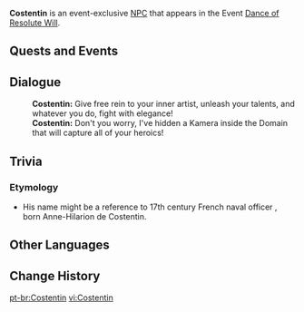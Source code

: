 {{Meta
<!-- Remove this template after adding the missing info -->
|missing_NPC_profile  = yes
}}
{{Character Infobox
|type             = Event NPC
|image            = NPC Costentin.png
|realname         = <!-- Optional, if different from in-game name -->
|deceased         = <!-- Past (for deceased prior to events of the game) or free response -->
|region           = Fontaine
|location         = Fontaine
|affiliation      = 
|title            = 

|ancestry         = <!-- Clan/family -->
|father           = 
|mother           = 
|spouse           = 
|sibling          = 
|child            = 
|relative         = 

|voiceEN          = 
|voiceCN          = 
|voiceJP          = 
|voiceKR          = 
}}
'''Costentin''' is an event-exclusive [[NPC]] that appears in the Event [[Dance of Resolute Will]].
<!--
==Location==
{{subst:#tag:gallery|
NPC Location {{subst:#titleparts:{{subst:PAGENAME}}}}.png{{subst:!}}{{subst:#titleparts:{{subst:PAGENAME}}}}'s location
NPC Location {{subst:#titleparts:{{subst:PAGENAME}}}} Context.png{{subst:!}}Additional context
}}
--><!--
==Profile==
Detailed story/lore information goes here.
''(To be added.)''

===Appearance===
Keep appearance section short and concise. Limit to 2 paragraphs with 3-4 sentences each.
''(To be added.)''
-->
==Quests and Events==
{{Quests and Events}}

==Dialogue==
{{Dialogue Start}}
:'''Costentin:''' Give free rein to your inner artist, unleash your talents, and whatever you do, fight with elegance!
:'''Costentin:''' Don't you worry, I've hidden a Kamera inside the Domain that will capture all of your heroics!
{{Dialogue End}}

==Trivia==
===Etymology===
* His name might be a reference to 17th century French naval officer {{w|Anne Hilarion de Tourville}}, born Anne-Hilarion de Costentin.

==Other Languages==
{{Other Languages
|en      = Costentin
|zhs     = 科斯唐坦
|zhs_rm  = Kēsītángtǎn
|zht     = 科斯唐坦
|zht_rm  = Kēsītángtǎn
|ja      = コスタンティン
|ja_rm   = Kosutantin
|ko      = 코스탕탱
|es      = Constantin
|fr      = Costentin
|ru      = Костентин
|th      = Costentin
|vi      = Costentin
|de      = Costentin
|id      = Costentin
|pt      = Costentin
|tr      = Costentin
|it      = Costentin
}}

==Change History==
{{Change History|4.3}}
<!--
==References==
{{Reflist}}
-->

[[pt-br:Costentin]]
[[vi:Costentin]]